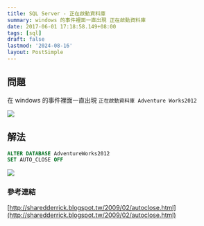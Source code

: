 ```yaml
---
title: SQL Server - 正在啟動資料庫
summary: windows 的事件裡面一直出現 正在啟動資料庫
date: 2017-06-01 17:18:58.149+08:00
tags: [sql]
draft: false
lastmod: '2024-08-16'
layout: PostSimple
---
```


## 問題

在 windows 的事件裡面一直出現 `正在啟動資料庫 Adventure Works2012`

![](/static/images/404.webp)

## 解法

```sql
ALTER DATABASE AdventureWorks2012
SET AUTO_CLOSE OFF
```

![](/static/images/404.webp)

### 參考連結

[http://sharedderrick.blogspot.tw/2009/02/autoclose.html](http://sharedderrick.blogspot.tw/2009/02/autoclose.html)
